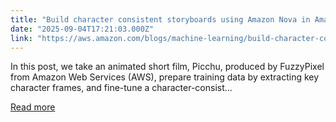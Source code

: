 ```yaml
---
title: "Build character consistent storyboards using Amazon Nova in Amazon Bedrock – Part 2"
date: "2025-09-04T17:21:03.000Z"
link: "https://aws.amazon.com/blogs/machine-learning/build-character-consistent-storyboards-using-amazon-nova-in-amazon-bedrock-part-2/"
---
```


In this post, we take an animated short film, Picchu, produced by FuzzyPixel from Amazon Web Services (AWS), prepare training data by extracting key character frames, and fine-tune a character-consist...

[Read more](https://aws.amazon.com/blogs/machine-learning/build-character-consistent-storyboards-using-amazon-nova-in-amazon-bedrock-part-2/)
